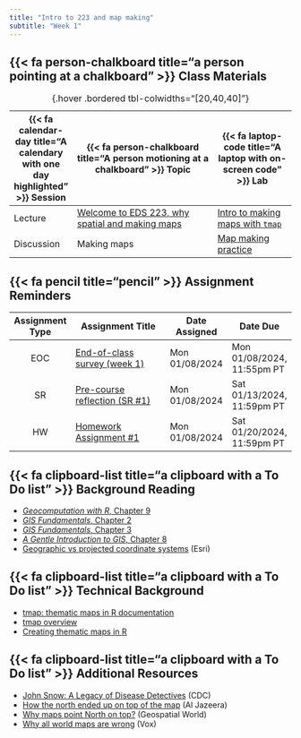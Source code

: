 ```yaml
---
title: "Intro to 223 and map making"
subtitle: "Week 1"
---
```



## {{< fa person-chalkboard title="a person pointing at a chalkboard" >}} Class Materials

| {{< fa calendar-day title="A calendary with one day highlighted" >}} Session  | {{< fa person-chalkboard title="A person motioning at a chalkboard" >}} Topic  |  {{< fa laptop-code title="A laptop with on-screen code" >}} Lab |
|-------------------|-----------------------------------------------------------------------------------------------------------------------------------------------------|----------------------------------------------------------------------------------|
| Lecture  | [Welcome to EDS 223, why spatial and making maps](https://docs.google.com/presentation/d/1WWYmnEuwRApjeYMHpaAVZf1qMDOxt5jYblzeo5yYQ8Q/present?usp=sharing){target="_blank"} |  [Intro to making maps with `tmap`](labs/week1.qmd){target="_blank"} |
| Discussion | Making maps | [Map making practice](discussions/week1-discussion.qmd){target="_blank"} |
: {.hover .bordered tbl-colwidths="[20,40,40]"} 

## {{< fa pencil title="pencil" >}} Assignment Reminders {#assignment-reminders}
| Assignment Type | Assignment Title                                                       |  Date Assigned | Date Due                   |
|:---------------:|------------------------------------------------------------------------|----------------|----------------------------|
| EOC             | [End-of-class survey (week 1)](https://forms.gle/aPGfCircFN1AZfSe9){target="_blank"}    | Mon 01/08/2024 | Mon 01/08/2024, 11:55pm PT |
| SR              | [Pre-course reflection (SR #1)](../assignments/SR1-precourse.qmd){target="_blank"}      | Mon 01/08/2024 | Sat 01/13/2024, 11:59pm PT |
| HW              | [Homework Assignment #1](../assignments/HW1.qmd){target="_blank"}                       | Mon 01/08/2024 | Sat 01/20/2024, 11:59pm PT |

## {{< fa clipboard-list title="a clipboard with a To Do list" >}} Background Reading
- [*Geocomputation with R*, Chapter 9](https://geocompr.robinlovelace.net/adv-map.html){target="_blank"}
- [*GIS Fundamentals*, Chapter 2](readings/Bolstad-chapter2-part1.pdf){target="_blank"}
- [*GIS Fundamentals*, Chapter 3](readings/Bolstad-chapter3.pdf){target="_blank"}
- [*A Gentle Introduction to GIS*, Chapter 8](https://docs.qgis.org/3.34/en/docs/gentle_gis_introduction/coordinate_reference_systems.html){target="_blank"}
- [Geographic vs projected coordinate systems](https://www.esri.com/arcgis-blog/products/arcgis-pro/mapping/gcs_vs_pcs/){target="_blank"} (Esri)

## {{< fa clipboard-list title="a clipboard with a To Do list" >}} Technical Background
- [tmap: thematic maps in R documentation](https://r-tmap.github.io/tmap/){target="_blank"}
- [tmap overview](https://r-tmap.github.io/tmap-book/){target="_blank"}
- [Creating thematic maps in R](https://mtennekes.github.io/downloads/presentations/tmap_opengeo_muenster.pdf){target="_blank"}

## {{< fa clipboard-list title="a clipboard with a To Do list" >}} Additional Resources
- [John Snow: A Legacy of Disease Detectives ](https://blogs.cdc.gov/publichealthmatters/2017/03/a-legacy-of-disease-detectives/){target="_blank"} (CDC)
- [How the north ended up on top of the map](http://america.aljazeera.com/opinions/2014/2/maps-cartographycolonialismnortheurocentricglobe.html){target="_blank"} (Al Jazeera)
- [Why maps point North on top?](https://www.geospatialworld.net/blogs/why-maps-point-north-on-top/){target="_blank"} (Geospatial World)
- [Why all world maps are wrong](https://www.youtube.com/watch?v=kIID5FDi2JQ&t=3s){target="_blank"} (Vox)

